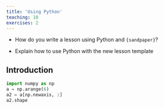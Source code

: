 ```yaml
---
title: 'Using Python'
teaching: 10
exercises: 2
---
```


:::::::::::::::::::::::::::::::::::::: questions 

- How do you write a lesson using Python and `{sandpaper}`?

::::::::::::::::::::::::::::::::::::::::::::::::

::::::::::::::::::::::::::::::::::::: objectives

- Explain how to use Python with the new lesson template

::::::::::::::::::::::::::::::::::::::::::::::::

## Introduction

```python
import numpy as np
a = np.arange(6)
a2 = a[np.newaxis, :]
a2.shape
```

